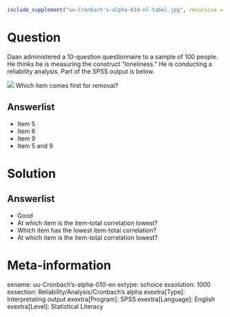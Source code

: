 ```r
include_supplement("uu-Cronbach's-alpha-010-nl-tabel.jpg", recursive = TRUE)
```

Question
========
  
Daan administered a 10-question questionnaire to a sample of 100 people. He thinks he is measuring the construct "loneliness." He is conducting a reliability analysis. Part of the SPSS output is below.

![](uu-Cronbach's-alpha-010-nl-tabel.jpg)
Which item comes first for removal?


Answerlist
----------
* Item 5
* Item 6
* Item 9
* Item 5 and 9

Solution
========
  

Answerlist
----------
* Good
* At which item is the item-total correlation lowest?
* Which item has the lowest item-total correlation?
* At which item is the item-total correlation lowest?

Meta-information
================
exname: uu-Cronbach's-alpha-010-en
extype: schoice
exsolution: 1000
exsection: Reliability/Analysis/Cronbach's alpha
exextra[Type]: Interpretating output
exextra[Program]: SPSS
exextra[Language]: English
exextra[Level]: Statistical Literacy
